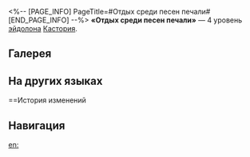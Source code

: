 <%-- [PAGE_INFO]
PageTitle=#Отдых среди песен печали#
[END_PAGE_INFO] --%>
{{Эйдолон Инфобокс
|Название         = Отдых среди песен печали
|Изображение      = Эйдолон Отдых среди песен печали.png
|Персонаж         = Кастория
|Уровень          = 4
|Длительность     = 
|Описание         = Пока Кастория находится на поле боя, при восстановлении НР получаемое всеми союзниками исцеление повышается на 20%.
|Свойство1        = 
|Масштабирование1 = 
}}
'''«Отдых среди песен печали»''' — 4 уровень [[эйдолон]]а [[Кастория]].

==Галерея==
{{Галерея|position=left|captionalign=center
|Персонаж Кастория Эйдолон 4.png|Осколок Эйдолона
}}

==На других языках==
{{На других языках
|en   = Rest in Songs of Gloom
|zhs  = 拥悲怜哀歌安眠
|zht  = 擁悲憐哀歌安眠
|ja   = {{Rubi|哀歌|あいか}}を{{Rubi|抱|いだ}}く
{{Rubi|安|やす}}らかな{{Rubi|眠|ねむ}}り
|ko   = 슬픔을 안고 애가 속에 잠드니
|es   = Descanso arropado en lamentos
|fr   = Repos de l'élégie
|ru   = Отдых среди песен печали
|th   = Rest in Songs of Gloom
|vi   = An Giấc Trong Khúc Bi Ca Sâu Lắng
|de   = Ruhe in Liedern der Schwermut
|id   = Rest in Songs of Gloom
|pt   = Descanso nas Melodias da Melancolia
}}

==История изменений
{{История изменений|3.5}}

==Навигация==
{{Навык Навбокс|Кастория}}

[[en:]]